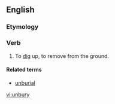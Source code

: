 ==English==

===Etymology===
{{prefix|un|bury}}

===Verb===
{{en-verb|unburies|unburying|unburied|unburied}}

# To [[dig]] up, to remove from the ground.

====Related terms====
* [[unburial]]

[[vi:unbury]]